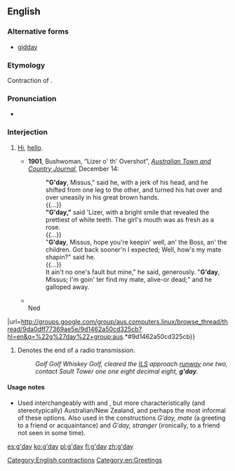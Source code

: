 ==English==

===Alternative forms===
* [[gidday]]

===Etymology===
Contraction of {{term|good day|lang=en}}.

===Pronunciation===
* {{IPA|/ɡəˈdeɪ/|lang=en}}

===Interjection===
{{en-interj|head=[[good|g’]][[day]]}}

# {{context|Australia|New Zealand|colloquial|lang=en}} [[hi|Hi]], [[hello]].
#*'''1901''', Bushwoman, “Lizer o' th' Overshot”, <cite>[http://nla.gov.au/nla.news-article71475695 Australian Town and Country Journal]</cite>, December 14:
#*: '''"G'day''', Missus," said he, with a jerk of his head, and he shifted from one leg to the other, and turned his hat over and over uneasily in his great brown hands.<br>{{...}}<br>'''"G'day,"''' said 'Lizer, with a bright smile that revealed the prettiest of white teeth. The girl's mouth was as fresh as a rose.<br>{{...}}<br>"'''G'day''', Missus, hope you're keepin' well, an' the Boss, an' the children. Got back sooner'n I expected; Well, how's my mate shapin?" said he.<br>{{...}}<br>It ain't no one's fault but mine," he said, generously. "'''G'day''', Missus; I'm goin' ter find my mate, alive-or dead;" and he galloped away.
#* {{quote-newsgroup
|title=Odd behaviour UPLOAD 
|group=aus.computers.linux 
|author=Ned Latham 
|date=February 20
|year=2012
|passage='''G′day''', Muck.<br>{{...}}<br>Ned 
|url=http://groups.google.com/group/aus.computers.linux/browse_thread/thread/9da0dff77369ae5e/9d1462a50cd325cb?hl=en&q=%22g%27day%22+group:aus.*#9d1462a50cd325cb}}
# {{context|North America|air traffic control|informal|lang=en}} Denotes the end of a radio transmission.
#: ''Golf Golf Whiskey Golf, cleared the [[instrument landing system|ILS]] approach [[runway]] one two, contact Sault Tower one one eight decimal eight, '''g'day'''.''

====Usage notes====
* {{sense|good day}} Used interchangeably with {{term|hello|lang=en}} and {{term|hi|lang=en}}, but more characteristically (and stereotypically) Australian/New Zealand, and perhaps the most informal of these options.  Also used in the constructions ''G′day, mate'' (a greeting to a friend or acquaintance) and ''G′day, stranger'' (ironically, to a friend not seen in some time).

[[Category:English contractions]]
[[Category:en:Greetings]]

[[es:g'day]]
[[ko:g'day]]
[[pl:g'day]]
[[fi:g'day]]
[[zh:g'day]]